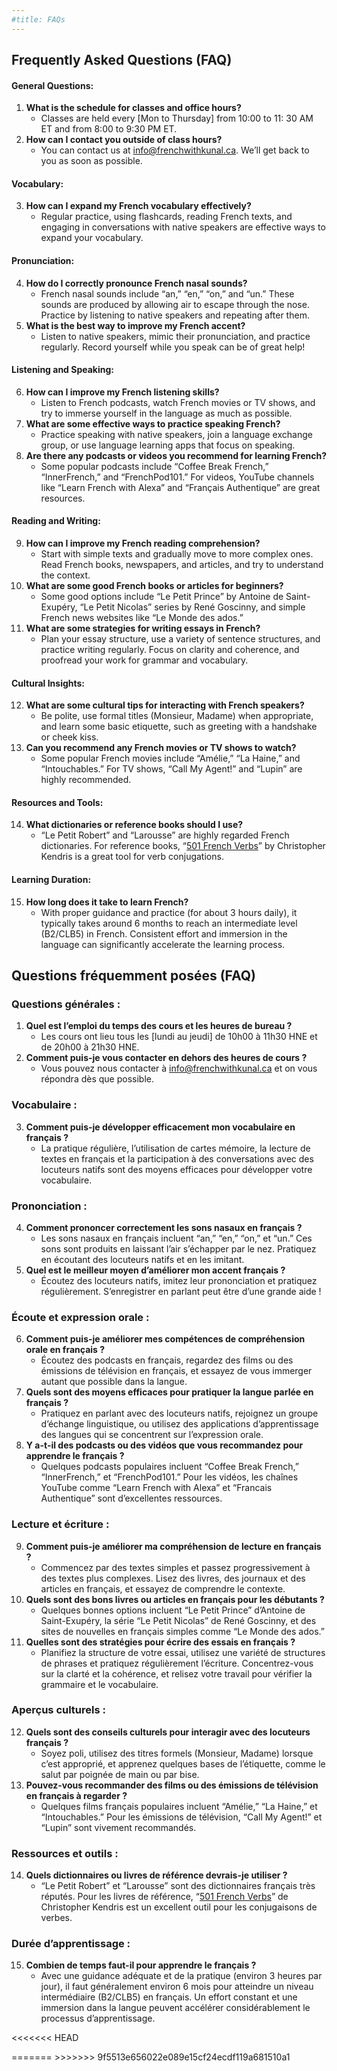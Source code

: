 ```yaml
---
#title: FAQs
---
```


::: {.content-visible when-profile="english"}
## Frequently Asked Questions (FAQ)

#### General Questions:

1.  **What is the schedule for classes and office hours?**
    -   Classes are held every \[Mon to Thursday\] from 10:00 to 11: 30 AM ET and from 8:00 to 9:30 PM ET.
2.  **How can I contact you outside of class hours?**
    -   You can contact us at [info\@frenchwithkunal.ca](mailto:info@frenchwithkunal.ca). We'll get back to you as soon as possible.

#### Vocabulary:

3.  **How can I expand my French vocabulary effectively?**
    -   Regular practice, using flashcards, reading French texts, and engaging in conversations with native speakers are effective ways to expand your vocabulary.

#### Pronunciation:

4.  **How do I correctly pronounce French nasal sounds?**
    -   French nasal sounds include “an,” “en,” “on,” and “un.” These sounds are produced by allowing air to escape through the nose. Practice by listening to native speakers and repeating after them.
5.  **What is the best way to improve my French accent?**
    -   Listen to native speakers, mimic their pronunciation, and practice regularly. Record yourself while you speak can be of great help!

#### Listening and Speaking:

6.  **How can I improve my French listening skills?**
    -   Listen to French podcasts, watch French movies or TV shows, and try to immerse yourself in the language as much as possible.
7.  **What are some effective ways to practice speaking French?**
    -   Practice speaking with native speakers, join a language exchange group, or use language learning apps that focus on speaking.
8.  **Are there any podcasts or videos you recommend for learning French?**
    -   Some popular podcasts include “Coffee Break French,” “InnerFrench,” and “FrenchPod101.” For videos, YouTube channels like “Learn French with Alexa” and “Français Authentique” are great resources.

#### Reading and Writing:

9.  **How can I improve my French reading comprehension?**
    -   Start with simple texts and gradually move to more complex ones. Read French books, newspapers, and articles, and try to understand the context.
10. **What are some good French books or articles for beginners?**
    -   Some good options include “Le Petit Prince” by Antoine de Saint-Exupéry, “Le Petit Nicolas” series by René Goscinny, and simple French news websites like “Le Monde des ados.”
11. **What are some strategies for writing essays in French?**
    -   Plan your essay structure, use a variety of sentence structures, and practice writing regularly. Focus on clarity and coherence, and proofread your work for grammar and vocabulary.

#### Cultural Insights:

12. **What are some cultural tips for interacting with French speakers?**
    -   Be polite, use formal titles (Monsieur, Madame) when appropriate, and learn some basic etiquette, such as greeting with a handshake or cheek kiss.
13. **Can you recommend any French movies or TV shows to watch?**
    -   Some popular French movies include “Amélie,” “La Haine,” and “Intouchables.” For TV shows, “Call My Agent!” and “Lupin” are highly recommended.

#### Resources and Tools:

14. **What dictionaries or reference books should I use?**
    -   “Le Petit Robert” and “Larousse” are highly regarded French dictionaries. For reference books, “[501 French Verbs](chrome-extension://efaidnbmnnnibpcajpcglclefindmkaj/https://bpb-us-e1.wpmucdn.com/blogs.uoregon.edu/dist/f/8175/files/2014/06/Kendris_501_French_Verbs_Barrons-13u1653.pdf)” by Christopher Kendris is a great tool for verb conjugations.

#### Learning Duration:

15. **How long does it take to learn French?**
    -   With proper guidance and practice (for about 3 hours daily), it typically takes around 6 months to reach an intermediate level (B2/CLB5) in French. Consistent effort and immersion in the language can significantly accelerate the learning process.
:::

::: {.content-visible when-profile="french"}
## Questions fréquemment posées (FAQ)

### Questions générales :

1.  **Quel est l'emploi du temps des cours et les heures de bureau ?**
    -   Les cours ont lieu tous les \[lundi au jeudi\] de 10h00 à 11h30 HNE et de 20h00 à 21h30 HNE.
2.  **Comment puis-je vous contacter en dehors des heures de cours ?**
    -   Vous pouvez nous contacter à [info\@frenchwithkunal.ca](mailto:info@frenchwithkunal.ca) et on vous répondra dès que possible.

### Vocabulaire :

3.  **Comment puis-je développer efficacement mon vocabulaire en français ?**
    -   La pratique régulière, l'utilisation de cartes mémoire, la lecture de textes en français et la participation à des conversations avec des locuteurs natifs sont des moyens efficaces pour développer votre vocabulaire.

### Prononciation :

4.  **Comment prononcer correctement les sons nasaux en français ?**
    -   Les sons nasaux en français incluent “an,” “en,” “on,” et “un.” Ces sons sont produits en laissant l'air s'échapper par le nez. Pratiquez en écoutant des locuteurs natifs et en les imitant.
5.  **Quel est le meilleur moyen d'améliorer mon accent français ?**
    -   Écoutez des locuteurs natifs, imitez leur prononciation et pratiquez régulièrement. S'enregistrer en parlant peut être d'une grande aide !

### Écoute et expression orale :

6.  **Comment puis-je améliorer mes compétences de compréhension orale en français ?**
    -   Écoutez des podcasts en français, regardez des films ou des émissions de télévision en français, et essayez de vous immerger autant que possible dans la langue.
7.  **Quels sont des moyens efficaces pour pratiquer la langue parlée en français ?**
    -   Pratiquez en parlant avec des locuteurs natifs, rejoignez un groupe d'échange linguistique, ou utilisez des applications d'apprentissage des langues qui se concentrent sur l'expression orale.
8.  **Y a-t-il des podcasts ou des vidéos que vous recommandez pour apprendre le français ?**
    -   Quelques podcasts populaires incluent “Coffee Break French,” “InnerFrench,” et “FrenchPod101.” Pour les vidéos, les chaînes YouTube comme “Learn French with Alexa” et “Francais Authentique” sont d'excellentes ressources.

### Lecture et écriture :

9.  **Comment puis-je améliorer ma compréhension de lecture en français ?**
    -   Commencez par des textes simples et passez progressivement à des textes plus complexes. Lisez des livres, des journaux et des articles en français, et essayez de comprendre le contexte.
10. **Quels sont des bons livres ou articles en français pour les débutants ?**
    -   Quelques bonnes options incluent “Le Petit Prince” d'Antoine de Saint-Exupéry, la série “Le Petit Nicolas” de René Goscinny, et des sites de nouvelles en français simples comme “Le Monde des ados.”
11. **Quelles sont des stratégies pour écrire des essais en français ?**
    -   Planifiez la structure de votre essai, utilisez une variété de structures de phrases et pratiquez régulièrement l'écriture. Concentrez-vous sur la clarté et la cohérence, et relisez votre travail pour vérifier la grammaire et le vocabulaire.

### Aperçus culturels :

12. **Quels sont des conseils culturels pour interagir avec des locuteurs français ?**
    -   Soyez poli, utilisez des titres formels (Monsieur, Madame) lorsque c'est approprié, et apprenez quelques bases de l'étiquette, comme le salut par poignée de main ou par bise.
13. **Pouvez-vous recommander des films ou des émissions de télévision en français à regarder ?**
    -   Quelques films français populaires incluent “Amélie,” “La Haine,” et “Intouchables.” Pour les émissions de télévision, “Call My Agent!” et “Lupin” sont vivement recommandés.

### Ressources et outils :

14. **Quels dictionnaires ou livres de référence devrais-je utiliser ?**
    -   “Le Petit Robert” et “Larousse” sont des dictionnaires français très réputés. Pour les livres de référence, “[501 French Verbs](chrome-extension://efaidnbmnnnibpcajpcglclefindmkaj/https://bpb-us-e1.wpmucdn.com/blogs.uoregon.edu/dist/f/8175/files/2014/06/Kendris_501_French_Verbs_Barrons-13u1653.pdf)” de Christopher Kendris est un excellent outil pour les conjugaisons de verbes.

### Durée d'apprentissage :

15. **Combien de temps faut-il pour apprendre le français ?**
    -   Avec une guidance adéquate et de la pratique (environ 3 heures par jour), il faut généralement environ 6 mois pour atteindre un niveau intermédiaire (B2/CLB5) en français. Un effort constant et une immersion dans la langue peuvent accélérer considérablement le processus d'apprentissage.
:::

\<\<\<\<\<\<\< HEAD

======= \>\>\>\>\>\>\> 9f5513e656022e089e15cf24ecdf119a681510a1